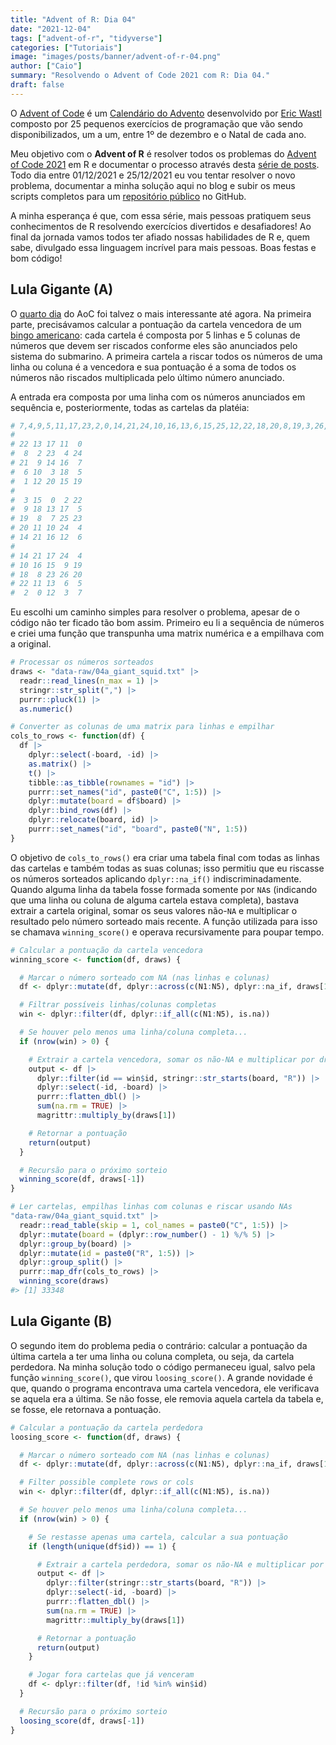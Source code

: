 ```yaml
---
title: "Advent of R: Dia 04"
date: "2021-12-04"
tags: ["advent-of-r", "tidyverse"]
categories: ["Tutoriais"]
image: "images/posts/banner/advent-of-r-04.png"
author: ["Caio"]
summary: "Resolvendo o Advent of Code 2021 com R: Dia 04."
draft: false
---
```


O [Advent of Code](https://adventofcode.com) é um
[Calendário do Advento](https://pt.wikipedia.org/wiki/Calend%C3%A1rio_do_Advento)
desenvolvido por [Eric Wastl](https://github.com/topaz) composto por 25
pequenos exercícios de programação que vão sendo disponibilizados, um a um,
entre 1º de dezembro e o Natal de cada ano.

Meu objetivo com o **Advent of R** é resolver todos os problemas do
[Advent of Code 2021](https://adventofcode.com/2021) em R e documentar o
processo através desta
[série de posts](https://blog.curso-r.com/tags/advent-of-r/). Todo dia entre
01/12/2021 e 25/12/2021 eu vou tentar resolver o novo problema, documentar a
minha solução aqui no blog e subir os meus scripts completos para um
[repositório público](https://github.com/curso-r/advent-of-r) no GitHub.

A minha esperança é que, com essa série, mais pessoas pratiquem seus
conhecimentos de R resolvendo exercícios divertidos e desafiadores! Ao final
da jornada vamos todos ter afiado nossas habilidades de R e, quem sabe,
divulgado essa linguagem incrível para mais pessoas. Boas festas e bom código!

## Lula Gigante (A)

O [quarto dia](https://adventofcode.com/2021/day/3) do AoC foi talvez o mais
interessante até agora. Na primeira parte, precisávamos calcular a pontuação da
cartela vencedora de um
[bingo americano](https://en.wikipedia.org/wiki/Bingo_(American_version)): cada
cartela é composta por 5 linhas e 5 colunas de números que devem ser riscados
conforme eles são anunciados pelo sistema do submarino. A primeira cartela a
riscar todos os números de uma linha ou coluna é a vencedora e sua pontuação é
a soma de todos os números não riscados multiplicada pelo último número
anunciado.

A entrada era composta por uma linha com os números anunciados em sequência e,
posteriormente, todas as cartelas da platéia:

```r
# 7,4,9,5,11,17,23,2,0,14,21,24,10,16,13,6,15,25,12,22,18,20,8,19,3,26,1
#
# 22 13 17 11  0
#  8  2 23  4 24
# 21  9 14 16  7
#  6 10  3 18  5
#  1 12 20 15 19
#
#  3 15  0  2 22
#  9 18 13 17  5
# 19  8  7 25 23
# 20 11 10 24  4
# 14 21 16 12  6
#
# 14 21 17 24  4
# 10 16 15  9 19
# 18  8 23 26 20
# 22 11 13  6  5
#  2  0 12  3  7
```

Eu escolhi um caminho simples para resolver o problema, apesar de o código não
ter ficado tão bom assim. Primeiro eu li a sequência de números e criei uma
função que transpunha uma matrix numérica e a empilhava com a original.

```r
# Processar os números sorteados
draws <- "data-raw/04a_giant_squid.txt" |>
  readr::read_lines(n_max = 1) |>
  stringr::str_split(",") |>
  purrr::pluck(1) |>
  as.numeric()

# Converter as colunas de uma matrix para linhas e empilhar
cols_to_rows <- function(df) {
  df |>
    dplyr::select(-board, -id) |>
    as.matrix() |>
    t() |>
    tibble::as_tibble(rownames = "id") |>
    purrr::set_names("id", paste0("C", 1:5)) |>
    dplyr::mutate(board = df$board) |>
    dplyr::bind_rows(df) |>
    dplyr::relocate(board, id) |>
    purrr::set_names("id", "board", paste0("N", 1:5))
}
```

O objetivo de `cols_to_rows()` era criar uma tabela final com todas as linhas
das cartelas e também todas as suas colunas; isso permitiu que eu riscasse os
números sorteados aplicando `dplyr::na_if()` indiscriminadamente. Quando alguma
linha da tabela fosse formada somente por `NA`s (indicando que uma linha ou
coluna de alguma cartela estava completa), bastava extrair a cartela original,
somar os seus valores não-`NA` e multiplicar o resultado pelo número sorteado
mais recente. A função utilizada para isso se chamava `winning_score()` e
operava recursivamente para poupar tempo.

```r
# Calcular a pontuação da cartela vencedora
winning_score <- function(df, draws) {

  # Marcar o número sorteado com NA (nas linhas e colunas)
  df <- dplyr::mutate(df, dplyr::across(c(N1:N5), dplyr::na_if, draws[1]))

  # Filtrar possíveis linhas/colunas completas
  win <- dplyr::filter(df, dplyr::if_all(c(N1:N5), is.na))

  # Se houver pelo menos uma linha/coluna completa...
  if (nrow(win) > 0) {

    # Extrair a cartela vencedora, somar os não-NA e multiplicar por draws[1]
    output <- df |>
      dplyr::filter(id == win$id, stringr::str_starts(board, "R")) |>
      dplyr::select(-id, -board) |>
      purrr::flatten_dbl() |>
      sum(na.rm = TRUE) |>
      magrittr::multiply_by(draws[1])

    # Retornar a pontuação
    return(output)
  }

  # Recursão para o próximo sorteio
  winning_score(df, draws[-1])
}

# Ler cartelas, empilhas linhas com colunas e riscar usando NAs
"data-raw/04a_giant_squid.txt" |>
  readr::read_table(skip = 1, col_names = paste0("C", 1:5)) |>
  dplyr::mutate(board = (dplyr::row_number() - 1) %/% 5) |>
  dplyr::group_by(board) |>
  dplyr::mutate(id = paste0("R", 1:5)) |>
  dplyr::group_split() |>
  purrr::map_dfr(cols_to_rows) |>
  winning_score(draws)
#> [1] 33348
```

## Lula Gigante (B)

O segundo item do problema pedia o contrário: calcular a pontuação da última
cartela a ter uma linha ou coluna completa, ou seja, da cartela perdedora. Na
minha solução todo o código permaneceu igual, salvo pela função
`winning_score()`, que virou `loosing_score()`. A grande novidade é que, quando
o programa encontrava uma cartela vencedora, ele verificava se aquela era a
última. Se não fosse, ele removia aquela cartela da tabela e, se fosse, ele
retornava a pontuação.

```r
# Calcular a pontuação da cartela perdedora
loosing_score <- function(df, draws) {

  # Marcar o número sorteado com NA (nas linhas e colunas)
  df <- dplyr::mutate(df, dplyr::across(c(N1:N5), dplyr::na_if, draws[1]))

  # Filter possible complete rows or cols
  win <- dplyr::filter(df, dplyr::if_all(c(N1:N5), is.na))

  # Se houver pelo menos uma linha/coluna completa...
  if (nrow(win) > 0) {

    # Se restasse apenas uma cartela, calcular a sua pontuação
    if (length(unique(df$id)) == 1) {

      # Extrair a cartela perdedora, somar os não-NA e multiplicar por draws[1]
      output <- df |>
        dplyr::filter(stringr::str_starts(board, "R")) |>
        dplyr::select(-id, -board) |>
        purrr::flatten_dbl() |>
        sum(na.rm = TRUE) |>
        magrittr::multiply_by(draws[1])

      # Retornar a pontuação
      return(output)
    }

    # Jogar fora cartelas que já venceram
    df <- dplyr::filter(df, !id %in% win$id)
  }

  # Recursão para o próximo sorteio
  loosing_score(df, draws[-1])
}
```
